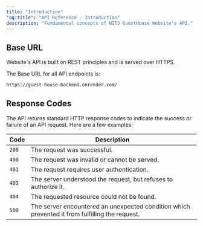 ```yaml
---
title: "Introduction"
"og:title": "API Reference - Introduction"
description: "Fundamental concepts of NITJ GuestHouse Website's API."
---
```




## Base URL

Website's API is built on REST principles and is served over HTTPS.

The Base URL for all API endpoints is:

```bash Terminal
https://guest-house-backend.onrender.com/
```

## Response Codes

The API returns standard HTTP response codes to indicate the success or failure of an API request. Here are a few examples:

| Code  | Description                                                                                    |
| ----- | ---------------------------------------------------------------------------------------------- |
| `200` | The request was successful.                                                                    |
| `400` | The request was invalid or cannot be served.                                                   |
| `401` | The request requires user authentication.                                                      |
| `403` | The server understood the request, but refuses to authorize it.                                |
| `404` | The requested resource could not be found.                                                     |
| `500` | The server encountered an unexpected condition which prevented it from fulfilling the request. |


